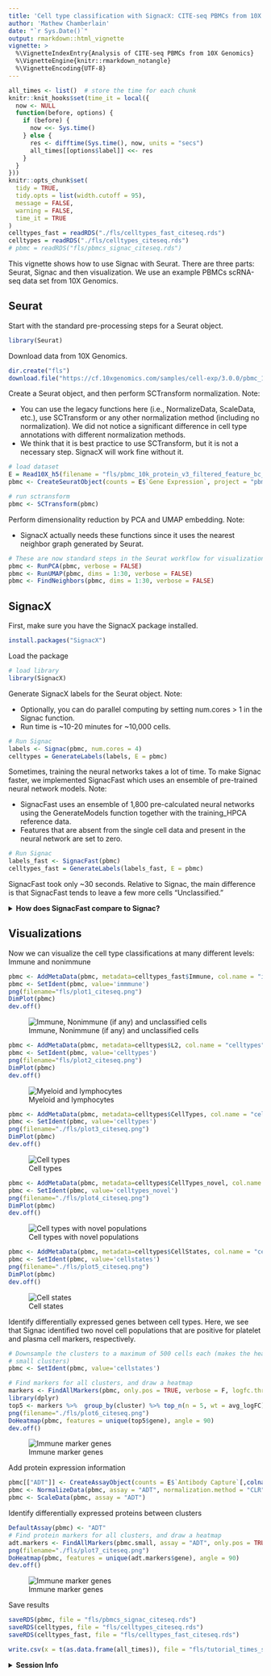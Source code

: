 ```yaml
---
title: 'Cell type classification with SignacX: CITE-seq PBMCs from 10X Genomics'
author: 'Mathew Chamberlain'
date: "`r Sys.Date()`"
output: rmarkdown::html_vignette
vignette: >
  %\VignetteIndexEntry{Analysis of CITE-seq PBMCs from 10X Genomics}
  %\VignetteEngine{knitr::rmarkdown_notangle}
  %\VignetteEncoding{UTF-8}
---
```


```r
all_times <- list()  # store the time for each chunk
knitr::knit_hooks$set(time_it = local({
  now <- NULL
  function(before, options) {
    if (before) {
      now <<- Sys.time()
    } else {
      res <- difftime(Sys.time(), now, units = "secs")
      all_times[[options$label]] <<- res
    }
  }
}))
knitr::opts_chunk$set(
  tidy = TRUE,
  tidy.opts = list(width.cutoff = 95),
  message = FALSE,
  warning = FALSE,
  time_it = TRUE
)
celltypes_fast = readRDS("./fls/celltypes_fast_citeseq.rds")
celltypes = readRDS("./fls/celltypes_citeseq.rds")
# pbmc = readRDS("fls/pbmcs_signac_citeseq.rds")
```

This vignette shows how to use Signac with Seurat. There are three parts: Seurat, Signac and then visualization. We use an example PBMCs scRNA-seq data set from 10X Genomics.

## Seurat 

Start with the standard pre-processing steps for a Seurat object.

```r
library(Seurat)
```

Download data from 10X Genomics.

```r
dir.create("fls")
download.file("https://cf.10xgenomics.com/samples/cell-exp/3.0.0/pbmc_10k_protein_v3/pbmc_10k_protein_v3_filtered_feature_bc_matrix.h5", destfile = "fls/pbmc_10k_protein_v3_filtered_feature_bc_matrix.h5")
```

Create a Seurat object, and then perform SCTransform normalization. Note:

* You can use the legacy functions here (i.e., NormalizeData, ScaleData, etc.), use SCTransform or any other normalization method (including no normalization). We did not notice a significant difference in cell type annotations with different normalization methods.
* We think that it is best practice to use SCTransform, but it is not a necessary step. SignacX will work fine without it.

```r
# load dataset
E = Read10X_h5(filename = "fls/pbmc_10k_protein_v3_filtered_feature_bc_matrix.h5")
pbmc <- CreateSeuratObject(counts = E$`Gene Expression`, project = "pbmc")

# run sctransform
pbmc <- SCTransform(pbmc)
```

Perform dimensionality reduction by PCA and UMAP embedding. Note:

* SignacX actually needs these functions since it uses the nearest neighbor graph generated by Seurat.

```r
# These are now standard steps in the Seurat workflow for visualization and clustering
pbmc <- RunPCA(pbmc, verbose = FALSE)
pbmc <- RunUMAP(pbmc, dims = 1:30, verbose = FALSE)
pbmc <- FindNeighbors(pbmc, dims = 1:30, verbose = FALSE)
```

## SignacX

First, make sure you have the SignacX package installed.

```r
install.packages("SignacX")
```

Load the package

```r
# load library
library(SignacX)
```

Generate SignacX labels for the Seurat object. Note:

* Optionally, you can do parallel computing by setting num.cores > 1 in the Signac function.
* Run time is ~10-20 minutes for ~10,000 cells.

```r
# Run Signac
labels <- Signac(pbmc, num.cores = 4)
celltypes = GenerateLabels(labels, E = pbmc)
```

Sometimes, training the neural networks takes a lot of time. To make Signac faster, we implemented SignacFast which uses an ensemble of pre-trained neural network models. Note:

* SignacFast uses an ensemble of 1,800 pre-calculated neural networks using the GenerateModels function together with the training_HPCA reference data.
* Features that are absent from the single cell data and present in the neural network are set to zero.

```r
# Run Signac
labels_fast <- SignacFast(pbmc)
celltypes_fast = GenerateLabels(labels_fast, E = pbmc)
```

SignacFast took only ~30 seconds. Relative to Signac, the main difference is that SignacFast tends to leave a few more cells "Unclassified."

<details>
  <summary>**How does SignacFast compare to Signac?**</summary>
```r
knitr::kable(table(Signac = celltypes$CellTypes, SignacFast = celltypes_fast$CellTypes), format = "html")
```
</details>

## Visualizations

Now we can visualize the cell type classifications at many different levels:
Immune and nonimmune
```r
pbmc <- AddMetaData(pbmc, metadata=celltypes_fast$Immune, col.name = "immmune")
pbmc <- SetIdent(pbmc, value='immmune')
png(filename="fls/plot1_citeseq.png")
DimPlot(pbmc)
dev.off()
```
![Immune, Nonimmune (if any) and unclassified cells](./fls/plot1_citeseq.png)

```r
pbmc <- AddMetaData(pbmc, metadata=celltypes$L2, col.name = "celltypes")
pbmc <- SetIdent(pbmc, value='celltypes')
png(filename="fls/plot2_citeseq.png")
DimPlot(pbmc)
dev.off()
```
![Myeloid and lymphocytes](./fls/plot2_citeseq.png)

```r
pbmc <- AddMetaData(pbmc, metadata=celltypes$CellTypes, col.name = "celltypes")
pbmc <- SetIdent(pbmc, value='celltypes')
png(filename="./fls/plot3_citeseq.png")
DimPlot(pbmc)
dev.off()
```
![Cell types](./fls/plot3_citeseq.png)

```r
pbmc <- AddMetaData(pbmc, metadata=celltypes$CellTypes_novel, col.name = "celltypes_novel")
pbmc <- SetIdent(pbmc, value='celltypes_novel')
png(filename="./fls/plot4_citeseq.png")
DimPlot(pbmc)
dev.off()
```
![Cell types with novel populations](./fls/plot4_citeseq.png)

```r
pbmc <- AddMetaData(pbmc, metadata=celltypes$CellStates, col.name = "cellstates")
pbmc <- SetIdent(pbmc, value='cellstates')
png(filename="./fls/plot5_citeseq.png")
DimPlot(pbmc)
dev.off()
```
![Cell states](./fls/plot5_citeseq.png)

Identify differentially expressed genes between cell types. Here, we see that Signac identified two novel cell populations that are positive for platelet and plasma cell markers, respectively.

```r
# Downsample the clusters to a maximum of 500 cells each (makes the heatmap easier to see for
# small clusters)
pbmc <- SetIdent(pbmc, value='cellstates')

# Find markers for all clusters, and draw a heatmap
markers <- FindAllMarkers(pbmc, only.pos = TRUE, verbose = F, logfc.threshold = 1)
library(dplyr)
top5 <- markers %>%  group_by(cluster) %>% top_n(n = 5, wt = avg_logFC)
png(filename="./fls/plot6_citeseq.png")
DoHeatmap(pbmc, features = unique(top5$gene), angle = 90)
dev.off()
```
![Immune marker genes](./fls/plot6_citeseq.png)

Add protein expression information

```r
pbmc[["ADT"]] <- CreateAssayObject(counts = E$`Antibody Capture`[,colnames(E$`Antibody Capture`) %in% colnames(pbmc)])
pbmc <- NormalizeData(pbmc, assay = "ADT", normalization.method = "CLR")
pbmc <- ScaleData(pbmc, assay = "ADT")
```

Identify differentially expressed proteins between clusters

```r
DefaultAssay(pbmc) <- "ADT"
# Find protein markers for all clusters, and draw a heatmap
adt.markers <- FindAllMarkers(pbmc.small, assay = "ADT", only.pos = TRUE, verbose = F)
png(filename="./fls/plot7_citeseq.png")
DoHeatmap(pbmc, features = unique(adt.markers$gene), angle = 90)
dev.off()
```
![Immune marker genes](./fls/plot7_citeseq.png)

Save results

```r
saveRDS(pbmc, file = "fls/pbmcs_signac_citeseq.rds")
saveRDS(celltypes, file = "fls/celltypes_citeseq.rds")
saveRDS(celltypes_fast, file = "fls/celltypes_fast_citeseq.rds")
```


```r
write.csv(x = t(as.data.frame(all_times)), file = "fls/tutorial_times_signac-Seurat_citeseq.csv")
```

<details>
  <summary>**Session Info**</summary>
```r
sessionInfo()
```
</details>
